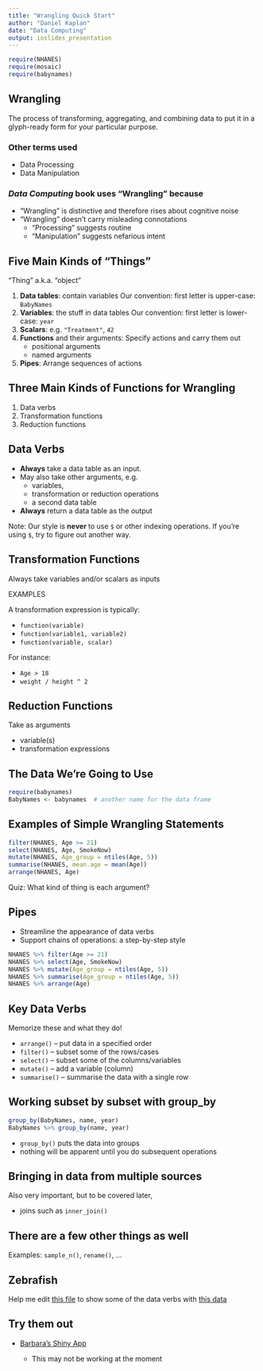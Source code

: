 ```yaml
---
title: "Wrangling Quick Start"
author: "Daniel Kaplan"
date: "Data Computing"
output: ioslides_presentation
---
```


```r
require(NHANES)
require(mosaic)
require(babynames)
```


## Wrangling

The process of transforming, aggregating, and combining data to put it in a glyph-ready form for your particular purpose.

### Other terms used

* Data Processing
* Data Manipulation

### *Data Computing* book uses "Wrangling" because

* "Wrangling" is distinctive and therefore rises about cognitive noise
* "Wrangling" doesn't carry misleading connotations 
    * "Processing" suggests routine
    * "Manipulation" suggests nefarious intent
    
## Five Main Kinds of "Things"

"Thing" a.k.a. "object"

1. **Data tables**: contain variables 
    Our convention: first letter is upper-case: `BabyNames`
#. **Variables**: the stuff in data tables
    Our convention: first letter is lower-case: `year`
#. **Scalars**: e.g. `"Treatment"`, `42`
#. **Functions** and their arguments: Specify actions and carry them out
    - positional arguments
    - named arguments
#. **Pipes**: Arrange sequences of actions

## Three Main Kinds of Functions for Wrangling

1. Data verbs
2. Transformation functions
3. Reduction functions

## Data Verbs

- **Always** take a data table as an input.
- May also take other arguments, e.g. 
    * variables, 
    * transformation or reduction operations
    * a second data table
- **Always** return a data table as the output

Note: Our style is **never** to use `$` or other indexing operations.  If you're using `$`, try to figure out another way.

## Transformation Functions

Always take variables and/or scalars as inputs

EXAMPLES 

A transformation expression is typically:

- `function(variable)`
- `function(variable1, variable2)`
- `function(variable, scalar)`

For instance:

- `Age > 18`
- `weight / height ^ 2`

## Reduction Functions

Take as arguments

* variable(s)
* transformation expressions

## The Data We're Going to Use

```r
require(babynames)
BabyNames <- babynames  # another name for the data frame
```

## Examples of Simple Wrangling Statements

```r
filter(NHANES, Age >= 21)
select(NHANES, Age, SmokeNow)
mutate(NHANES, Age_group = ntiles(Age, 5))
summarise(NHANES, mean.age = mean(Age))
arrange(NHANES, Age)
```

Quiz: What kind of thing is each argument?

## Pipes

* Streamline the appearance of data verbs
* Support chains of operations: a step-by-step style

```r
NHANES %>% filter(Age >= 21)
NHANES %>% select(Age, SmokeNow)
NHANES %>% mutate(Age_group = ntiles(Age, 5))
NHANES %>% summarise(Age_group = ntiles(Age, 5))
NHANES %>% arrange(Age)
```

## Key Data Verbs

Memorize these and what they do! 

* `arrange()` -- put data in a specified order
* `filter()`  -- subset some of the rows/cases
* `select()`  -- subset some of the columns/variables
* `mutate()`  -- add a variable (column)
* `summarise()` -- summarise the data with a single row

## Working subset by subset with group_by

```r
group_by(BabyNames, name, year)
BabyNames %>% group_by(name, year)
```

* `group_by()` puts the data into groups
* nothing will be apparent until you do subsequent operations

## Bringing in data from multiple sources

Also very important, but to be covered later, 

* joins such as `inner_join()`

## There are a few other things as well

Examples: `sample_n()`, `rename()`, ...

## Zebrafish

Help me edit [this file](ZebrafishRmd.html)
to show some of the data verbs with [this data](Zebrafish.csv)

## Try them out

* [Barbara's Shiny App](http://rstudio.calvin.edu:3838/rpruim/dataOps/)

    * This may not be working at the moment
